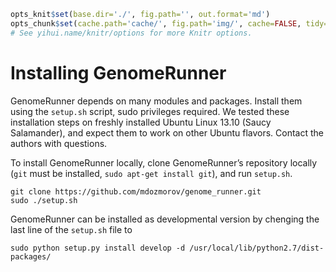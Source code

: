 ```r

opts_knit$set(base.dir='./', fig.path='', out.format='md')
opts_chunk$set(cache.path='cache/', fig.path='img/', cache=FALSE, tidy=TRUE, fig.keep='high', echo=TRUE, dpi=300, out.width=700, prompt=FALSE, comment='##', results='markup', eval=FALSE)
# See yihui.name/knitr/options for more Knitr options.
```

Installing GenomeRunner
========================================================

GenomeRunner depends on many modules and packages. Install them using the `setup.sh` script, sudo privileges required. We tested these installation steps on freshly installed Ubuntu Linux 13.10 (Saucy Salamander), and expect them to work on other Ubuntu flavors. Contact the authors with questions.

To install GenomeRunner locally, clone GenomeRunner's repository locally (`git` must be installed, `sudo apt-get install git`), and run `setup.sh`.

```
git clone https://github.com/mdozmorov/genome_runner.git
sudo ./setup.sh
```

GenomeRunner can be installed as developmental version by chenging the last line of the `setup.sh` file to

```
sudo python setup.py install develop -d /usr/local/lib/python2.7/dist-packages/
```

